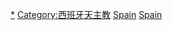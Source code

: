 [[Category:西班牙教堂|*]]
[[Category:西班牙天主教|Category:西班牙天主教]]
[[Category:欧洲天主教堂|Spain]]
[[Category:各国天主教堂|Spain]]
